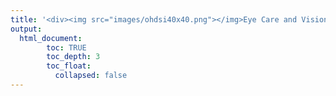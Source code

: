 ```yaml
---
title: '<div><img src="images/ohdsi40x40.png"></img>Eye Care and Vision WG Approach</div>'
output: 
  html_document:
        toc: TRUE
        toc_depth: 3
        toc_float:
          collapsed: false 
---
```


